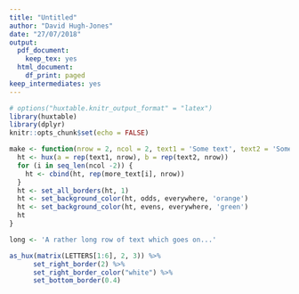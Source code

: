```yaml
---
title: "Untitled"
author: "David Hugh-Jones"
date: "27/07/2018"
output:
  pdf_document:
    keep_tex: yes
  html_document:
    df_print: paged
keep_intermediates: yes
---
```


```r
# options("huxtable.knitr_output_format" = "latex")
library(huxtable)
library(dplyr)
knitr::opts_chunk$set(echo = FALSE)


```


```r

make <- function(nrow = 2, ncol = 2, text1 = 'Some text', text2 = 'Some more text', more_text = 'Some text') {
  ht <- hux(a = rep(text1, nrow), b = rep(text2, nrow))
  for (i in seq_len(ncol -2)) {
    ht <- cbind(ht, rep(more_text[i], nrow))
  }
  ht <- set_all_borders(ht, 1)
  ht <- set_background_color(ht, odds, everywhere, 'orange')
  ht <- set_background_color(ht, evens, everywhere, 'green')
  ht
}

long <- 'A rather long row of text which goes on...'

```

```r
as_hux(matrix(LETTERS[1:6], 2, 3)) %>% 
      set_right_border(2) %>% 
      set_right_border_color("white") %>% 
      set_bottom_border(0.4)
  
```
